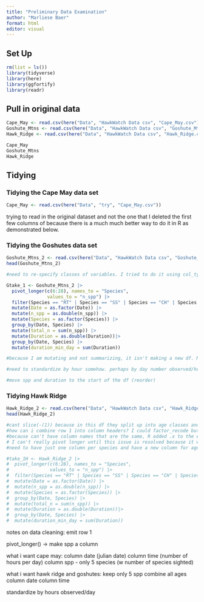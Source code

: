 ```yaml
---
title: "Preliminary Data Examination"
author: "Marliese Baer"
format: html
editor: visual
---
```


## Set Up
```r
rm(list = ls())
library(tidyverse)
library(here)
library(ggfortify)
library(readr)
```

## Pull in original data
```r
Cape_May <- read.csv(here("Data", "HawkWatch Data csv", "Cape_May.csv"))
Goshute_Mtns <- read.csv(here("Data", "HawkWatch Data csv", "Goshute_Mtns.csv"))
Hawk_Ridge <- read.csv(here("Data", "HawkWatch Data csv", "Hawk_Ridge.csv"))

Cape_May
Goshute_Mtns
Hawk_Ridge
```

## Tidying

### Tidying the Cape May data set
```r
Cape_May <- read.csv(here("Data", "try", "Cape_May.csv"))
```
trying to read in the original dataset and not the one that I deleted the first few columns of because there is a much much better way to do it in R as demonstrated below.

### Tidying the Goshutes data set
```r
Goshute_Mtns_2 <- read.csv(here("Data", "HawkWatch Data csv", "Goshute_Mtns.csv"), na = c("NA"), skip = 3) |> slice(-(1))
head(Goshute_Mtns_2)

#need to re-specify classes of variables. I tried to do it using col_types = cols() and spec() (col_types = cols(Date = col_factor()) but for some reason it isn't working so I am just going to modify some locally using mutate and as._____ below. I would like to come back and do it when reading in the data however, because it is just way cleaner.

Gtake_1 <- Goshute_Mtns_2 |>
  pivot_longer(c(6:28), names_to = "Species",
               values_to = "n_spp") |>
  filter(Species == "RT" | Species == "SS" | Species == "CH" | Species == "AK" | Species == "PG") |>
  mutate(Date = as.factor(Date)) |>
  mutate(n_spp = as.double(n_spp)) |>
  mutate(Species = as.factor(Species)) |>
  group_by(Date, Species) |>
  mutate(total_n = sum(n_spp)) |>
  mutate(Duration = as.double(Duration))|>
  group_by(Date, Species) |>
  mutate(duration_min_day = sum(Duration))

#because I am mutating and not summarizing, it isn't making a new df. Maybe need to keep only columns want to use and make new df to use (multiple for diff uses).

#need to standardize by hour somehow. perhaps by day number observed/hours observed?

#move spp and duration to the start of the df (reorder)

```


### Tidying Hawk Ridge
```r
Hawk_Ridge_2 <- read.csv(here("Data", "HawkWatch Data csv", "Hawk_Ridge.csv"), na = c("NA"), skip = 3)
head(Hawk_Ridge_2)

#cant slice(-(1)) because in this df they split up into age classes and that row actually contains important info
#how can i combine row 1 into column headers? I could factor_recode but it would just take a long time
#because can't have column names that are the same, R added .x to the end of the spp codes that are repeated, x=the number of that same spp repeated as a column.
# I can't really pivot longer until this issue is resolved because it will mess some stuff up.
#need to have just one column per species and have a new column for age and a new column for unit

#take_1H <- Hawk_Ridge_2 |>
#  pivot_longer(c(6:28), names_to = "Species",
#               values_to = "n_spp") |>
#  filter(Species == "RT" | Species == "SS" | Species == "CH" | Species == "AK" | Species == "PG") |>
#  mutate(Date = as.factor(Date)) |>
#  mutate(n_spp = as.double(n_spp)) |>
#  mutate(Species = as.factor(Species)) |>
#  group_by(Date, Species) |>
#  mutate(total_n = sum(n_spp)) |>
#  mutate(Duration = as.double(Duration))|>
#  group_by(Date, Species) |>
#  mutate(duration_min_day = sum(Duration))
```



notes on data cleaning:
emit row 1

pivot_longer() -> make spp a column


what i want cape may:
column date (julian date)
column time (number of hours per day)
column spp - only 5 species (w number of species sighted)


what i want hawk ridge and goshutes:
keep only 5 spp
combine all ages
column date
column time

standardize by hours observed/day


